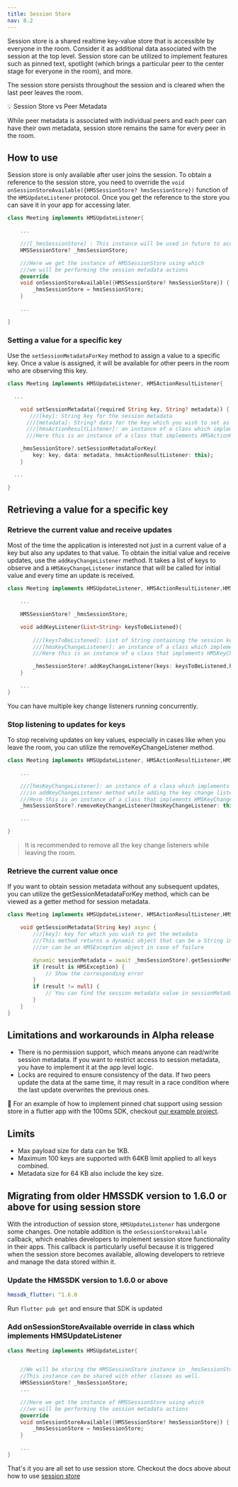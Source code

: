 ```yaml
---
title: Session Store
nav: 8.2
---
```


Session store is a shared realtime key-value store that is accessible by everyone in the room. Consider it as additional data associated with the session at the top level. Session store can be utilized to implement features such as pinned text, spotlight (which brings a particular peer to the center stage for everyone in the room), and more.

The session store persists throughout the session and is cleared when the last peer leaves the room.

<Note>
💡 Session Store vs Peer Metadata

While peer metadata is associated with individual peers and each peer can have their own metadata, session store remains the same for every peer in the room.

</Note>

## How to use

Session store is only available after user joins the session. To obtain a reference to the session store, you need to override the `void onSessionStoreAvailable({HMSSessionStore? hmsSessionStore})` function of the `HMSUpdateListener` protocol. Once you get the reference to the store you can save it in your app for accessing later.

```dart
class Meeting implements HMSUpdateListener{

    ... 

    ///[_hmsSessionStore] : This instance will be used in future to access any session metadata methods
    HMSSessionStore? _hmsSessionStore;

    ///Here we get the instance of HMSSessionStore using which
    ///we will be performing the session metadata actions
    @override
    void onSessionStoreAvailable({HMSSessionStore? hmsSessionStore}) {
        _hmsSessionStore = hmsSessionStore;
    }

    ...

}
```

### Setting a value for a specific key

Use the `setSessionMetadataForKey` method to assign a value to a specific key. Once a value is assigned, it will be available for other peers in the room who are observing this key.

```dart
class Meeting implements HMSUpdateListener, HMSActionResultListener{

  ...

    void setSessionMetadata({required String key, String? metadata}) {
       ///[key]: String key for the session metadata
      ///[metadata]: String? data for the key which you wish to set as session metadata
      ///[hmsActionResultListener]: an instance of a class which implements HMSActionResultListener
      ///Here this is an instance of a class that implements HMSActionResultListener, that is, Meeting

    _hmsSessionStore?.setSessionMetadataForKey(
        key: key, data: metadata, hmsActionResultListener: this);
    }

  ...

}
```

## Retrieving a value for a specific key

### Retrieve the current value and receive updates

Most of the time the application is interested not just in a current value of a key but also any updates to that value. To obtain the initial value and receive updates, use the `addKeyChangeListener` method.
It takes a list of keys to observe and a `HMSKeyChangeListener` instance that will be called for initial value and every time an update is received.

```dart
class Meeting implements HMSUpdateListener, HMSActionResultListener,HMSKeyChangeListener{

    ...

    HMSSessionStore? _hmsSessionStore;

    void addKeyListener(List<String> keysToBeListened){
        
        ///[keysToBeListened]: List of String containing the session keys which are needed to be listened
        ///[hmsKeyChangeListener]: an instance of a class which implements HMSKeyChangeListener
        ///Here this is an instance of a class that implements HMSKeyChangeListener, that is, Meeting

        _hmsSessionStore?.addKeyChangeListener(keys: keysToBeListened,hmsKeyChangeListener: this);
    }

    ...
}
```

You can have multiple key change listeners running concurrently.

### Stop listening to updates for keys

To stop receiving updates on key values, especially in cases like when you leave the room, you can utilize the removeKeyChangeListener method.

```dart
class Meeting implements HMSUpdateListener, HMSActionResultListener,HMSKeyChangeListener{

    ...

    ///[hmsKeyChangeListener]: an instance of a class which implements HMSKeyChangeListener which was passed
    ///in addKeyChangeListener method while adding the key change listener
    ///Here this is an instance of a class that implements HMSKeyChangeListener, that is, Meeting
    _hmsSessionStore?.removeKeyChangeListener(hmsKeyChangeListener: this);

    ...

}
```

> It is recommended to remove all the key change listeners while leaving the room.

### Retrieve the current value once

If you want to obtain session metadata without any subsequent updates, you can utilize the getSessionMetadataForKey method, which can be viewed as a getter method for session metadata.

```dart
class Meeting implements HMSUpdateListener, HMSActionResultListener,HMSKeyChangeListener{

    void getSessionMetadata(String key) async {
        ///[key]: key for which you wish to get the metadata
        ///This method returns a dynamic object that can be a String in case of success
        ///or can be an HMSException object in case of failure

        dynamic sessionMetadata = await _hmsSessionStore?.getSessionMetadataForKey(key: key);
        if (result is HMSException) {
            // Show the corresponding error
        }
        if (result != null) {
            // You can find the session metadata value in sessionMetadata variable
        }
    }
}
```

## Limitations and workarounds in Alpha release

-   There is no permission support, which means anyone can read/write session metadata. If you want to restrict access to session metadata, you have to implement it at the app level logic.
-   Locks are required to ensure consistency of the data. If two peers update the data at the same time, it may result in a race condition where the last update overwrites the previous ones.

👀 For an example of how to implement pinned chat support using session store in a flutter app with the 100ms SDK, checkout [our example project](https://github.com/100mslive/100ms-flutter/blob/main/example/lib/meeting/meeting_store.dart).

## Limits

- Max payload size for data can be 1KB.
- Maximum 100 keys are supported with 64KB limit applied to all keys combined.
- Metadata size for 64 KB also include the key size.

## Migrating from older HMSSDK version to 1.6.0 or above for using session store

With the introduction of session store, `HMSUpdateListener` has undergone some changes. 
One notable addition is the `onSessionStoreAvailable` callback, which enables developers to implement session store functionality in their apps.
This callback is particularly useful because it is triggered when the session store becomes available, allowing developers to retrieve and manage the data stored within it.

<div className="steps-container">

### Update the HMSSDK version to 1.6.0 or above

```yaml
hmssdk_flutter: ^1.6.0
```

Run `flutter pub get` and ensure that SDK is updated

### Add onSessionStoreAvailable override in class which implements HMSUpdateListener

```dart
class Meeting implements HMSUpdateLister{


    //We will be storing the HMSSessionStore instance in _hmsSessionStore variable for future usages.
    //This instance can be shared with other classes as well.
    HMSSessionStore? _hmsSessionStore;
    ...

    ///Here we get the instance of HMSSessionStore using which
    ///we will be performing the session metadata actions
    @override
    void onSessionStoreAvailable({HMSSessionStore? hmsSessionStore}) {
        _hmsSessionStore = hmsSessionStore;
    }

    ...
}
```

</div>

That's it you are all set to use session store. Checkout the docs above about how to use [session store](#how-to-use)

